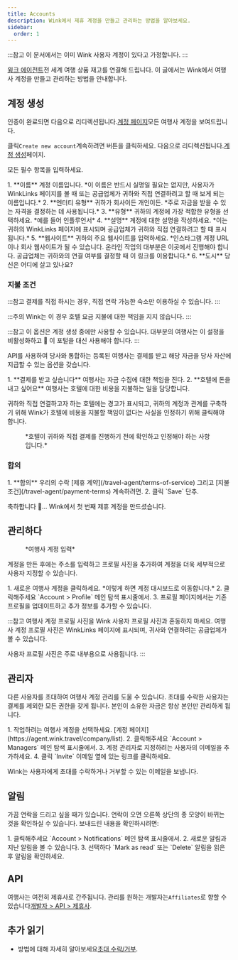 ```yaml
---
title: Accounts
description: Wink에서 제휴 계정을 만들고 관리하는 방법을 알아보세요.
sidebar:
  order: 1
---
```


:::참고
이 문서에서는 이미 Wink 사용자 계정이 있다고 가정합니다.
:::

[윙크 에이전트](https://agent.wink.travel)전 세계 여행 상품 재고를 연결해 드립니다. 이 글에서는 Wink에서 여행사 계정을 만들고 관리하는 방법을 안내합니다.

## 계정 생성

인증이 완료되면 다음으로 리디렉션됩니다.[계정 페이지](https://agent.wink.travel/company/list)모든 여행사 계정을 보여드립니다.

클릭`Create new account`계속하려면 버튼을 클릭하세요. 다음으로 리디렉션됩니다.[계정 생성](https://agent.wink.travel/company/create)페이지.

모든 필수 항목을 입력하세요.

<Steps>
  1. **이름** 계정 이름입니다. *이 이름은 반드시 실명일 필요는 없지만, 사용자가 WinkLinks 페이지를 볼 때 또는 공급업체가 귀하와 직접 연결하려고 할 때 보게 되는 이름입니다.*
  2. **엔터티 유형** 귀하가 회사이든 개인이든. *주로 자금을 받을 수 있는 자격을 결정하는 데 사용됩니다.*
  3. **유형** 귀하의 계정에 가장 적합한 유형을 선택하세요. *예를 들어 인플루언서*
  4. **설명** 계정에 대한 설명을 작성하세요. *이는 귀하의 WinkLinks 페이지에 표시되며 공급업체가 귀하와 직접 연결하려고 할 때 표시됩니다.*
  5. **웹사이트** 귀하의 주요 웹사이트를 입력하세요. *인스타그램 계정 URL이나 회사 웹사이트가 될 수 있습니다. 온라인 작업의 대부분은 이곳에서 진행해야 합니다. 공급업체는 귀하와의 연결 여부를 결정할 때 이 링크를 이용합니다.*
  6. **도시** 당신은 어디에 살고 있나요?
</Steps>


### 지불 조건

:::참고
결제를 직접 하시는 경우, 직접 연락 가능한 숙소만 이용하실 수 있습니다.
:::

:::주의
Wink는 이 경우 호텔 요금 지불에 대한 책임을 지지 않습니다.
:::

:::참고
이 옵션은 계정 생성 중에만 사용할 수 있습니다. 대부분의 여행사는 이 설정을 비활성화하고 🛑 이 포털을 대신 사용해야 합니다.
:::

API를 사용하여 당사와 통합하는 등록된 여행사는 결제를 받고 해당 자금을 당사 자산에 지급할 수 있는 옵션을 갖습니다.

<Steps>
  1. **결제를 받고 싶습니다** 여행사는 자금 수집에 대한 책임을 진다.
  2. **호텔에 돈을 내고 싶어요** 여행사는 호텔에 대한 비용을 지불하는 일을 담당합니다.
</Steps>


귀하와 직접 연결하고자 하는 호텔에는 경고가 표시되고, 귀하의 계정과 관계를 구축하기 위해 Wink가 호텔에 비용을 지불할 책임이 없다는 사실을 인정하기 위해 클릭해야 합니다.

<figure>
  <CloudinaryImage width="700" height="220" resize="scale" quality="best" alt="속성은 TA 관계를 인식합니다." src="academy/property-ta-agreement" errorImage="noimage_opaque_nyrtl0.png" />

  <figcaption>*호텔이 귀하와 직접 결제를 진행하기 전에 확인하고 인정해야 하는 사항입니다.*</figcaption>
</figure>


### 합의

<Steps>
  1. **합의** 우리의 수락 [제휴 계약](/travel-agent/terms-of-service) 그리고 [지불 조건](/travel-agent/payment-terms) 계속하려면.
  2. 클릭 `Save` 단추.
</Steps>


축하합니다 🎉... Wink에서 첫 번째 제휴 계정을 만드셨습니다.

## 관리하다

<figure>
  <CloudinaryImage width="350" height="445" resize="scale" quality="best" alt="여행사 계정" src="academy/travel-agent" errorImage="noimage_opaque_nyrtl0.png" />

  <figcaption>*여행사 계정 입력*</figcaption>
</figure>


계정을 만든 후에는 주소를 입력하고 프로필 사진을 추가하여 계정을 더욱 세부적으로 사용자 지정할 수 있습니다.

<Steps>
  1. 새로운 여행사 계정을 클릭하세요. *이렇게 하면 계정 대시보드로 이동합니다.*
  2. 클릭해주세요 `Account > Profile` 메인 탐색 표시줄에서.
  3. 프로필 페이지에서는 기존 프로필을 업데이트하고 추가 정보를 추가할 수 있습니다.
</Steps>


:::참고
여행사 계정 프로필 사진을 Wink 사용자 프로필 사진과 혼동하지 마세요. 여행사 계정 프로필 사진은 WinkLinks 페이지에 표시되며, 귀사와 연결하려는 공급업체가 볼 수 있습니다.

사용자 프로필 사진은 주로 내부용으로 사용됩니다.
:::

## 관리자

다른 사용자를 초대하여 여행사 계정 관리를 도울 수 있습니다. 초대를 수락한 사용자는 결제를 제외한 모든 권한을 갖게 됩니다. 본인이 소유한 자금은 항상 본인만 관리하게 됩니다.

<Steps>
  1. 작업하려는 여행사 계정을 선택하세요. [계정 페이지](https://agent.wink.travel/company/list).
  2. 클릭해주세요 `Account > Managers` 메인 탐색 표시줄에서.
  3. 계정 관리자로 지정하려는 사용자의 이메일을 추가하세요.
  4. 클릭 `Invite` 이메일 옆에 있는 링크를 클릭하세요.
</Steps>


Wink는 사용자에게 초대를 수락하거나 거부할 수 있는 이메일을 보냅니다.

## 알림

가끔 연락을 드리고 싶을 때가 있습니다. 연락이 오면 오른쪽 상단의 종 모양이 바뀌는 것을 확인하실 수 있습니다.
보내드린 내용을 확인하시려면:

<Steps>
  1. 클릭해주세요 `Account > Notifications` 메인 탐색 표시줄에서.
  2. 새로운 알림과 지난 알림을 볼 수 있습니다.
  3. 선택하다 `Mark as read` 또는 `Delete` 알림을 읽은 후 알림을 확인하세요.
</Steps>


## API

여행사는 여전히 제휴사로 간주됩니다. 관리를 원하는 개발자는`Affiliates`로 향할 수 있습니다[개발자 > API > 제휴사](/developers/apis/#affiliate-api).

## 추가 읽기

* 방법에 대해 자세히 알아보세요[초대 수락/거부](/user/invites).

